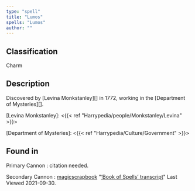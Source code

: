```yaml
---
type: "spell"
title: "Lumos"
spells: "Lumos"
author: ""
---
```


## Classification

Charm

## Description

Discovered by [Levina Monkstanley][] in 1772, working in the [Department of Mysteries][].

[Levina Monkstanley]: <{{< ref "Harrypedia/people/Monkstanley/Levina" >}}>

[Department of Mysteries]: <{{< ref "Harrypedia/Culture/Government" >}}>

## Found in

Primary Cannon
:   citation needed.

Secondary Cannon
:   [magicscrapbook](https://magicscrapbook.tumblr.com/)
    "[‘Book of Spells’ transcript](https://magicscrapbook.tumblr.com/post/162085200042/book-of-spells-transcript)"
    Last Viewed 2021-09-30.
